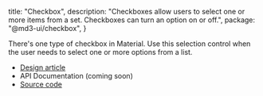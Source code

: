 
  title: "Checkbox",
  description:
    "Checkboxes allow users to select one or more items from a set. Checkboxes can turn an option on or off.",
  package: "@md3-ui/checkbox",
}

There's one type of checkbox in Material. Use this selection control when the
user needs to select one or more options from a list.

- [Design article](https://m3.material.io/components/checkbox)
- API Documentation (coming soon)
- [Source code](https://github.com/efoken/md3-ui/tree/main/packages/checkbox)

<Divider />

